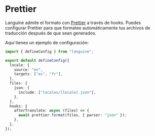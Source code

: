 # Prettier

Languine admite el formato con [Prettier](https://prettier.io/) a través de hooks. Puedes configurar Prettier para que formatee automáticamente tus archivos de traducción después de que sean generados.

Aquí tienes un ejemplo de configuración:

```typescript title="languine.config.ts"
import { defineConfig } from "languine";

export default defineConfig({
  locale: {
    source: "en",
    targets: ["es", "fr"],
  },
  files: {
    json: {
      include: ["locales/[locale].json"],
    },
  },
  hooks: {
    afterTranslate: async (files) => {
      await prettier.format(files, { parser: "json" });
    },
  },
});
```